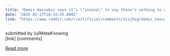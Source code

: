 ```yaml
---
title: "Demis Hassabis says it’s \"insane\" to say there’s nothing to worry about with AI, because it's obviously dual purpose and we don't fully understand it, but he thinks we can get it right given enough time and international collaboration"
date: "2025-02-27T16:15:55.000Z"
link: "https://www.reddit.com/r/artificial/comments/1izjhzg/demis_hassabis_says_its_insane_to_say_theres/"
---
```


submitted by    /u/MetaKnowing  
 [link]   [comments]

[Read more](https://www.reddit.com/r/artificial/comments/1izjhzg/demis_hassabis_says_its_insane_to_say_theres/)
